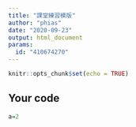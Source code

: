 ```yaml
---
title: "課堂練習模版"
author: "phias"
date: "2020-09-23"
output: html_document
params:
  id: "410674270"
---
```


```r
knitr::opts_chunk$set(echo = TRUE)
```

## Your code

```r
a=2
```
```python

```
